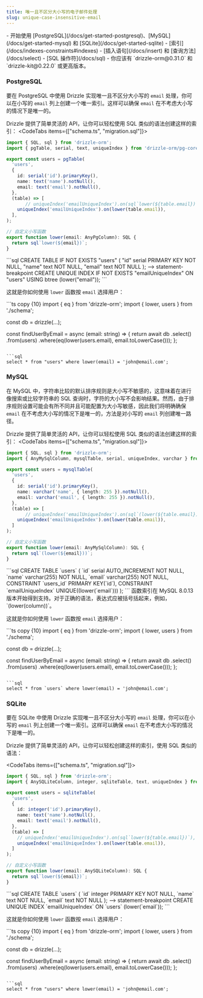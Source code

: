 ```yaml
---
title: 唯一且不区分大小写的电子邮件处理
slug: unique-case-insensitive-email
---
```



<Prerequisites>
- 开始使用 [PostgreSQL](/docs/get-started-postgresql)、[MySQL](/docs/get-started-mysql) 和 [SQLite](/docs/get-started-sqlite)
- [索引](/docs/indexes-constraints#indexes)
- [插入语句](/docs/insert) 和 [查询方法](/docs/select)
- [SQL 操作符](/docs/sql)
- 你应该有 `drizzle-orm@0.31.0` 和 `drizzle-kit@0.22.0` 或更高版本。
</Prerequisites>

### PostgreSQL

要在 PostgreSQL 中使用 Drizzle 实现唯一且不区分大小写的 `email` 处理，你可以在小写的 `email` 列上创建一个唯一索引。这样可以确保 `email` 在不考虑大小写的情况下是唯一的。

Drizzle 提供了简单灵活的 API，让你可以轻松使用 SQL 类似的语法创建这样的索引：
<CodeTabs items={["schema.ts", "migration.sql"]}>
  <CodeTab>
  ```ts copy {12,13}
  import { SQL, sql } from 'drizzle-orm';
  import { pgTable, serial, text, uniqueIndex } from 'drizzle-orm/pg-core';

  export const users = pgTable(
    'users',
    {
      id: serial('id').primaryKey(),
      name: text('name').notNull(),
      email: text('email').notNull(),
    },
    (table) => [
         // uniqueIndex('emailUniqueIndex').on(sql`lower(${table.email})`),
      uniqueIndex('emailUniqueIndex').on(lower(table.email)),
    ],
  );

  // 自定义小写函数
  export function lower(email: AnyPgColumn): SQL {
    return sql`lower(${email})`;
  }
  ```
  </CodeTab>
  ```sql
  CREATE TABLE IF NOT EXISTS "users" (
	"id" serial PRIMARY KEY NOT NULL,
	"name" text NOT NULL,
	"email" text NOT NULL
  );
  --> statement-breakpoint
  CREATE UNIQUE INDEX IF NOT EXISTS "emailUniqueIndex" ON "users" USING btree (lower("email"));
  ```
</CodeTabs>

这就是你如何使用 `lower` 函数按 `email` 选择用户：

<Section>
```ts copy {10}
import { eq } from 'drizzle-orm';
import { lower, users } from './schema';

const db = drizzle(...);

const findUserByEmail = async (email: string) => {
  return await db
    .select()
    .from(users)
    .where(eq(lower(users.email), email.toLowerCase()));
};
```

```sql
select * from "users" where lower(email) = 'john@email.com';
```
</Section>

### MySQL

在 MySQL 中，字符串比较的默认排序规则是大小写不敏感的，这意味着在进行像搜索或比较字符串的 SQL 查询时，字符的大小写不会影响结果。然而，由于排序规则设置可能会有所不同并且可能配置为大小写敏感，因此我们将明确确保 `email` 在不考虑大小写的情况下是唯一的，方法是对小写的 `email` 列创建唯一路径。

Drizzle 提供了简单灵活的 API，让你可以轻松使用 SQL 类似的语法创建这样的索引：
<CodeTabs items={["schema.ts", "migration.sql"]}>
  <CodeTab>
  ```ts copy {12,13}
  import { SQL, sql } from 'drizzle-orm';
  import { AnyMySqlColumn, mysqlTable, serial, uniqueIndex, varchar } from 'drizzle-orm/mysql-core';

  export const users = mysqlTable(
    'users',
    {
      id: serial('id').primaryKey(),
      name: varchar('name', { length: 255 }).notNull(),
      email: varchar('email', { length: 255 }).notNull(),
    },
    (table) => [
         // uniqueIndex('emailUniqueIndex').on(sql`(lower(${table.email}))`),
      uniqueIndex('emailUniqueIndex').on(lower(table.email)),
    ]
  );

  // 自定义小写函数
  export function lower(email: AnyMySqlColumn): SQL {
    return sql`(lower(${email}))`;
  }
  ```
  </CodeTab>
  ```sql
  CREATE TABLE `users` (
	  `id` serial AUTO_INCREMENT NOT NULL,
	  `name` varchar(255) NOT NULL,
	  `email` varchar(255) NOT NULL,
	  CONSTRAINT `users_id` PRIMARY KEY(`id`),
	  CONSTRAINT `emailUniqueIndex` UNIQUE((lower(`email`)))
  );
  ```
</CodeTabs>

<Callout type="warning">
函数索引在 MySQL 8.0.13 版本开始得到支持。对于正确的语法，表达式应被括号括起来，例如，`(lower(column))`。
</Callout>

这就是你如何使用 `lower` 函数按 `email` 选择用户：

<Section>
```ts copy {10}
import { eq } from 'drizzle-orm';
import { lower, users } from './schema';

const db = drizzle(...);

const findUserByEmail = async (email: string) => {
  return await db
    .select()
    .from(users)
    .where(eq(lower(users.email), email.toLowerCase()));
};
```

```sql
select * from `users` where lower(email) = 'john@email.com';
```
</Section>

### SQLite

要在 SQLite 中使用 Drizzle 实现唯一且不区分大小写的 `email` 处理，你可以在小写的 `email` 列上创建一个唯一索引。这样可以确保 `email` 在不考虑大小写的情况下是唯一的。

Drizzle 提供了简单灵活的 API，让你可以轻松创建这样的索引，使用 SQL 类似的语法：

<CodeTabs items={["schema.ts", "migration.sql"]}>
  <CodeTab>
  ```ts copy {12,13}
  import { SQL, sql } from 'drizzle-orm';
  import { AnySQLiteColumn, integer, sqliteTable, text, uniqueIndex } from 'drizzle-orm/sqlite-core';

  export const users = sqliteTable(
    'users',
    {
      id: integer('id').primaryKey(),
      name: text('name').notNull(),
      email: text('email').notNull(),
    },
    (table) => [
      // uniqueIndex('emailUniqueIndex').on(sql`lower(${table.email})`),
      uniqueIndex('emailUniqueIndex').on(lower(table.email)),
    ]
  );

  // 自定义小写函数
  export function lower(email: AnySQLiteColumn): SQL {
    return sql`lower(${email})`;
  }
  ```
  </CodeTab>
  ```sql
  CREATE TABLE `users` (
	  `id` integer PRIMARY KEY NOT NULL,
	  `name` text NOT NULL,
	  `email` text NOT NULL
  );
  --> statement-breakpoint
  CREATE UNIQUE INDEX `emailUniqueIndex` ON `users` (lower(`email`));
  ```
</CodeTabs>

这就是你如何使用 `lower` 函数按 `email` 选择用户：

<Section>
```ts copy {10}
import { eq } from 'drizzle-orm';
import { lower, users } from './schema';

const db = drizzle(...);

const findUserByEmail = async (email: string) => {
  return await db
    .select()
    .from(users)
    .where(eq(lower(users.email), email.toLowerCase()));
};
```

```sql
select * from "users" where lower(email) = 'john@email.com';
```
</Section>
